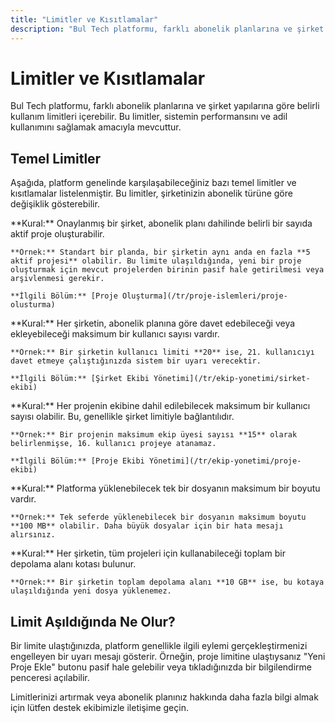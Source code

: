 ```yaml
---
title: "Limitler ve Kısıtlamalar"
description: "Bul Tech platformu, farklı abonelik planlarına ve şirket yapılarına göre belirli kullanım limitleri içerebilir. Bu limitler, sistemin performansını ve adil kullanımını sağlamak amacıyla mevcuttur."
---
```


# Limitler ve Kısıtlamalar

Bul Tech platformu, farklı abonelik planlarına ve şirket yapılarına göre belirli kullanım limitleri içerebilir. Bu limitler, sistemin performansını ve adil kullanımını sağlamak amacıyla mevcuttur.

## Temel Limitler

Aşağıda, platform genelinde karşılaşabileceğiniz bazı temel limitler ve kısıtlamalar listelenmiştir. Bu limitler, şirketinizin abonelik türüne göre değişiklik gösterebilir.

<AccordionGroup>
  <Accordion title="Proje Limiti">
    **Kural:** Onaylanmış bir şirket, abonelik planı dahilinde belirli bir sayıda aktif proje oluşturabilir.

    **Örnek:** Standart bir planda, bir şirketin aynı anda en fazla **5 aktif projesi** olabilir. Bu limite ulaşıldığında, yeni bir proje oluşturmak için mevcut projelerden birinin pasif hale getirilmesi veya arşivlenmesi gerekir.

    **İlgili Bölüm:** [Proje Oluşturma](/tr/proje-islemleri/proje-olusturma)
  </Accordion>
  <Accordion title="Kullanıcı Limiti (Şirket Başına)">
    **Kural:** Her şirketin, abonelik planına göre davet edebileceği veya ekleyebileceği maksimum bir kullanıcı sayısı vardır.

    **Örnek:** Bir şirketin kullanıcı limiti **20** ise, 21. kullanıcıyı davet etmeye çalıştığınızda sistem bir uyarı verecektir.

    **İlgili Bölüm:** [Şirket Ekibi Yönetimi](/tr/ekip-yonetimi/sirket-ekibi)
  </Accordion>
  <Accordion title="Kullanıcı Limiti (Proje Başına)">
    **Kural:** Her projenin ekibine dahil edilebilecek maksimum bir kullanıcı sayısı olabilir. Bu, genellikle şirket limitiyle bağlantılıdır.

    **Örnek:** Bir projenin maksimum ekip üyesi sayısı **15** olarak belirlenmişse, 16. kullanıcı projeye atanamaz.

    **İlgili Bölüm:** [Proje Ekibi Yönetimi](/tr/ekip-yonetimi/proje-ekibi)
  </Accordion>
  <Accordion title="Dosya Yükleme Boyutu">
    **Kural:** Platforma yüklenebilecek tek bir dosyanın maksimum bir boyutu vardır.

    **Örnek:** Tek seferde yüklenebilecek bir dosyanın maksimum boyutu **100 MB** olabilir. Daha büyük dosyalar için bir hata mesajı alırsınız.
  </Accordion>
  <Accordion title="Toplam Depolama Alanı">
    **Kural:** Her şirketin, tüm projeleri için kullanabileceği toplam bir depolama alanı kotası bulunur.

    **Örnek:** Bir şirketin toplam depolama alanı **10 GB** ise, bu kotaya ulaşıldığında yeni dosya yüklenemez.
  </Accordion>
</AccordionGroup>

## Limit Aşıldığında Ne Olur?

Bir limite ulaştığınızda, platform genellikle ilgili eylemi gerçekleştirmenizi engelleyen bir uyarı mesajı gösterir. Örneğin, proje limitine ulaştıysanız "Yeni Proje Ekle" butonu pasif hale gelebilir veya tıkladığınızda bir bilgilendirme penceresi açılabilir.

<Info>
  Limitlerinizi artırmak veya abonelik planınız hakkında daha fazla bilgi almak için lütfen destek ekibimizle iletişime geçin.
</Info>

